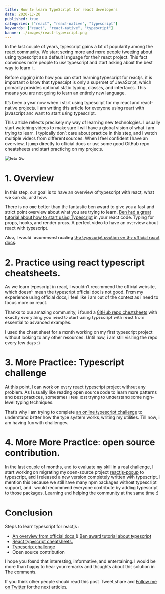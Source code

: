 ```yaml
---
title: How to learn TypeScript for react developers
date: 2020-12-20
published: true
categories: ["react", "react-native", "typescript"]
keywords: ["react", "react-native", "typescript"]
banner: ./images/react-typescript.png
---
```


In the last couple of years, typescript gains a lot of popularity among the react community. We start seeing more and more people tweeting about using typescript as a default language for their react project. This fact convinces more people to use typescript and start asking about the best way to learn it.

Before digging into how you can start learning typescript for reactjs, it is important o know that typescript is only a superset of JavaScript, which primarily provides optional static typing, classes, and interfaces. This means you are not going to learn an entirely new language.

It’s been a year now when i start using typescript for my react and react-native projects. I am writing this article for everyone using react with javascript and want to start using typescript.

This article reflects precisely my way of learning new technologies. I usually start watching videos to make sure I will have a global vision of what i am trying to learn. I typically don’t care about practice in this step, and i watch multiple videos from different sources. When I feel confident I have an overview, I jump directly to official docs or use some good GitHub repo cheatsheets and start practicing on my projects.

![lets Go ](https://media.giphy.com/media/3oEduYKjPVbx6vHiJW/source.gif)

# 1. Overview

In this step, our goal is to have an overview of typescript with react, what we can do, and how.

There is no one better than the fantastic ben award to give you a fast and strict point overview about what you are trying to learn. [Ben had a great tutorial about how to start using Typescript](https://www.youtube.com/watch?v=Z5iWr6Srsj8&t=86s&ab_channel=BenAwad) in your react code. Typing for props, hooks, and render props. A perfect video to have an overview about react with typescript.

Also, I would recommend reading [the typescript section on the official react docs](https://reactjs.org/docs/static-type-checking.html#typescript).

# 2. Practice using react typescript cheatsheets.

As we learn typescript in react, I wouldn’t recommend the official website, which doesn’t mean the typescript official doc is not good. From my experience using official docs, i feel like i am out of the context as i need to focus more on react.

Thanks to our amazing community, i found a [GitHub repo cheatsheets](https://github.com/typescript-cheatsheets/react) with exactly everything you need to start using typescript with react from essential to advanced examples.

I used the cheat sheet for a month working on my first typescript project without looking to any other resources. Until now, i am still visiting the repo every few days :)

# 3. More Practice: Typescript challenge

At this point, I can work on every react typescript project without any problem. As I usually like reading open source code to learn more patterns and best practices, sometimes i feel lost trying to understand some high-level typing techniques.

That’s why i am trying to complete [an online typescript challenge](https://github.com/type-challenges/type-challenges) to understand better how the type system works, writing my utilities. Till now, i am having fun with challenges.

# 4. More More Practice: open source contribution.

In the last couple of months, and to evaluate my skill in a real challenge, I start working on migrating my open-source project [reactjs-popup](https://react-popup.elazizi.com/) to typescript, and i released a new version completely written with typescript. I mention this because we still have many npm packages without typescript support, and i would recommend everyone contribute by adding typescript to those packages. Learning and helping the community at the same time :)

# Conclusion

Steps to learn typescript for reactjs :

- [An overview from official docs ](https://reactjs.org/docs/static-type-checking.html#typescript) & [Ben award tutorial about typescript](https://www.youtube.com/watch?v=Z5iWr6Srsj8&t=86s&ab_channel=BenAwad)
- [React typescript cheatsheets.](https://github.com/typescript-cheatsheets/react)
- [Typescript challenge](https://github.com/type-challenges/type-challenges)
- Open source contribution

I hope you found that interesting, informative, and entertaining. I would be more than happy to hear your remarks and thoughts about this solution in The comments.

If you think other people should read this post. Tweet,share and [Follow me on Twitter](https://twitter.com/ElaziziYoussouf) for the next articles.
